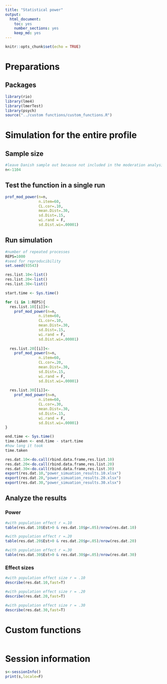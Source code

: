 ```yaml
---
title: "Statistical power"
output: 
  html_document: 
    toc: yes
    number_sections: yes
    keep_md: yes
---
```


```r
knitr::opts_chunk$set(echo = TRUE)
```

# Preparations

## Packages

```r
library(rio)
library(lme4)
library(lmerTest)
library(psych)
source("../custom functions/custom_functions.R")

```

# Simulation for the entire profile

## Sample size

```r

#leave Danish sample out because not included in the moderation analysis
n<-1104

```

## Test the function in a single run

```r
prof_mod_power(n=n,
               n.item=60,
               CL.cor=.10,
               mean.Dist=.30,
               sd.Dist=.15,
               wi.rand = F,
               sd.Dist.wi=.00001)
```

## Run simulation

```r
#number of repeated processes
REPS=1000
#seed for reproducibility
set.seed(93543)

res.list.10<-list()
res.list.20<-list()
res.list.30<-list()

start.time <- Sys.time()

for (i in 1:REPS){
  res.list.10[[i]]<-
    prof_mod_power(n=n,
               n.item=60,
               CL.cor=.10,
               mean.Dist=.30,
               sd.Dist=.15,
               wi.rand = F,
               sd.Dist.wi=.00001)
  
  res.list.20[[i]]<-
    prof_mod_power(n=n,
               n.item=60,
               CL.cor=.20,
               mean.Dist=.30,
               sd.Dist=.15,
               wi.rand = F,
               sd.Dist.wi=.00001)
  
  res.list.30[[i]]<-
    prof_mod_power(n=n,
               n.item=60,
               CL.cor=.30,
               mean.Dist=.30,
               sd.Dist=.15,
               wi.rand = F,
               sd.Dist.wi=.00001)
}

end.time <- Sys.time()
time.taken <- end.time - start.time
#how long it took
time.taken

res.dat.10<-do.call(rbind.data.frame,res.list.10)
res.dat.20<-do.call(rbind.data.frame,res.list.20)
res.dat.30<-do.call(rbind.data.frame,res.list.30)
export(res.dat.10,"power_simuation_results.10.xlsx")
export(res.dat.20,"power_simuation_results.20.xlsx")
export(res.dat.30,"power_simuation_results.30.xlsx")
```

## Analyze the results

### Power

```r
#with population effect r =.10
table(res.dat.10$Est>0 & res.dat.10$p<.05)/nrow(res.dat.10)

#with population effect r =.20
table(res.dat.20$Est>0 & res.dat.20$p<.05)/nrow(res.dat.20)

#with population effect r =.30
table(res.dat.30$Est>0 & res.dat.30$p<.05)/nrow(res.dat.30)

```

### Effect sizes

```r
#with population effect size r = .10
describe(res.dat.10,fast=T)

#with population effect size r = .20
describe(res.dat.20,fast=T)

#with population effect size r = .30
describe(res.dat.30,fast=T)
```


# Custom functions

```r
```

# Session information

```r
s<-sessionInfo()
print(s,locale=F)
```